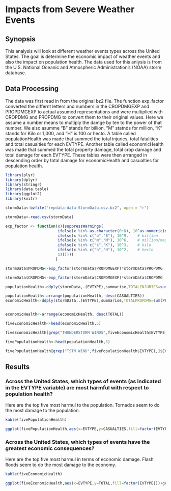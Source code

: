 Impacts from Severe Weather Events
========================================================
## Synopsis
This analysis will look at different weather events types across the United States. The goal is determine the economic impact of weather events and also the impact on population health. The data used for this anlysis is from the U.S. National Oceanic and Atmospheric Administration's (NOAA) storm database.

## Data Processing
The data was first read in from the original bz2 file. The function exp_factor converted the differnt letters and numbers in the CROPDMGEXP and PROPDMGEXP to actual assumed representations and were multiplied with CROPDMG and PROPDMG to convert them to their original values. Here we assume a number means to multiply the damge by ten to the power of that number. We also asumme "B" stands for billion, "M" statnds for million, "K" stands for Kilo or 1,000, and "H" is 100 or hecto.
A table called populationHealth was made that summed the total injuries, total fatalities and total casualties for each EVTYPE. Another table called economicHealth was made that summed the total property damage, total crop damage and total damage for each EVTYPE. These tables were then arranged in descending order by total damage for economicHealth and casualties for population health.

```r
library(plyr)
library(dplyr)
library(stringr)
library(data.table)
library(ggplot2)
library(knitr)

stormData<-bzfile("repdata-data-StormData.csv.bz2", open = "r")

stormData<-read.csv(stormData)

exp_factor <- function(x){suppressWarnings(
                       ifelse(x %in% as.character(0:8), 10^as.numeric(x),
                       ifelse(x %in% c("b","B"), 10^9,    # billion
                       ifelse(x %in% c("m","M"), 10^6,    # million/mega
                       ifelse(x %in% c("k","K"), 10^3,    # kilo   
                       ifelse(x %in% c("h","H"), 10^2,    # hecto
                       1))))))
                      }

stormData$PROPDMG<-exp_factor(stormData$PROPDMGEXP)*stormData$PROPDMG

stormData$CROPDMG<-exp_factor(stormData$CROPDMGEXP)*stormData$CROPDMG

populationHealth<-ddply(stormData,.(EVTYPE),summarise,TOTALINJURIES=sum(INJURIES),TOTALFATALITIES=sum(FATALITIES),CASUALTIES=sum(FATALITIES)+sum(INJURIES))

populationHealth<-arrange(populationHealth, desc(CASUALTIES))
economicHealth<-ddply(stormData,.(EVTYPE),summarise,TOTALPROPDMG=sum(PROPDMG),TOTALCROPDMG=sum(CROPDMG),TOTAL=sum(CROPDMG)+sum(PROPDMG))


economicHealth<-arrange(economicHealth, desc(TOTAL))

fiveEconomicHealth<-head(economicHealth,5)

fiveEconomicHealth[grep("THUNDERSTORM WINDS",fiveEconomicHealth$EVTYPE),]$EVTYPE<-"THUNDERSTORM WIND"

fivePopulationHealth<-head(populationHealth,5)

fivePopulationHealth[grep("TSTM WIND",fivePopulationHealth$EVTYPE),]$EVTYPE<-"THUNDERSTORM WIND"
```

## Results
### Across the United States, which types of events (as indicated in the EVTYPE variable) are most harmful with respect to population health?

Here are the top five most harmul to the population. Tornados seem to do the most damage to the population. 
```r
kable(fivePopulationHealth)
```

```r
ggplot(fivePopulationHealth,aes(x=EVTYPE,y=CASUALTIES,fill=factor(EVTYPE)))+geom_bar(stat="identity")+xlab("Event")+ylab("Casualties")+labs(fill= "Event Type")
```

### Across the United States, which types of events have the greatest economic consequences?
Here are the top five most harmul in terms of economic damage. Flash floods seem to do the most damage to the economy.

```r
kable(fiveEconomicHealth)
```

```r

ggplot(fiveEconomicHealth,aes(x=EVTYPE,y=TOTAL,fill=factor(EVTYPE)))+geom_bar(stat="identity")+xlab("Event")+ylab("Total Damage(US Dollars)")+labs(fill="Event Type")
```





